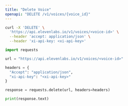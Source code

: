 ```yaml
---
title: "Delete Voice"
openapi: "DELETE /v1/voices/{voice_id}"
---
```


<RequestExample>

```Bash Curl
curl -X 'DELETE' \
  'https://api.elevenlabs.io/v1/voices/<voice-id>' \
  --header 'accept: application/json' \
  --header 'xi-api-key: <xi-api-key>'
```

```Python Python
import requests

url = "https://api.elevenlabs.io/v1/voices/<voice-id>"

headers = {
  "Accept": "application/json",
  "xi-api-key": "<xi-api-key>"
}

response = requests.delete(url, headers=headers)

print(response.text)
```

</RequestExample>